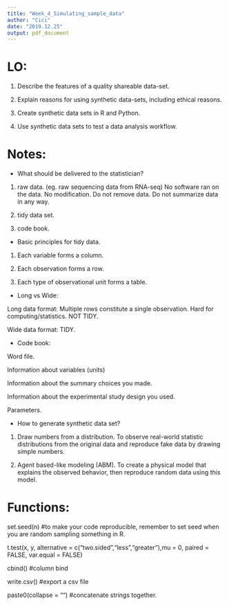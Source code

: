 ```yaml
---
title: "Week_4_Simulating_sample_data"
author: "Cici"
date: "2019.12.25"
output: pdf_document
---
```


# LO:

1. Describe the features of a quality shareable data-set.

2. Explain reasons for using synthetic data-sets, including ethical reasons.

3. Create synthetic data sets in R and Python.

4. Use synthetic data sets to test a data analysis workflow.

# Notes:

- What should be delivered to the statistician?

1. raw data. (eg. raw sequencing data from RNA-seq) No software ran on the data. No modification. Do not remove data. Do not summarize data in any way.

2. tidy data set.

3. code book.

- Basic principles for tidy data.

1. Each variable forms a column.

2. Each observation forms a row.

3. Each type of observational unit forms a table.

- Long vs Wide:

Long data format: Multiple rows constitute a single observation. Hard for computing/statistics. NOT TIDY.

Wide data format: TIDY.

- Code book:

Word file.

Information about variables (units)

Information about the summary choices you made.

Information about the experimental study design you used.

Parameters.

- How to generate synthetic data set?

1. Draw numbers from a distribution. To observe real-world statistic distributions from the original data and reproduce fake data by drawing simple numbers.

2. Agent based-like modeling (ABM). To create a physical model that explains the observed behavior, then reproduce random data using this model.

# Functions:

set.seed(n) #to make your code reproducible, remember to set seed when you are
random sampling something in R.

t.test(x, y, alternative = c("two.sided","less","greater"),mu = 0, paired = FALSE, var.equal = FALSE)

cbind() #column bind

write.csv() #export a csv file

paste0(collapse = "") #concatenate strings together.